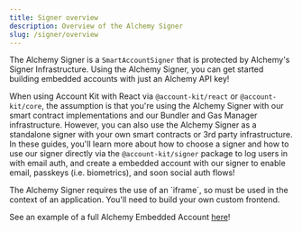 ```yaml
---
title: Signer overview
description: Overview of the Alchemy Signer
slug: /signer/overview
---
```




The Alchemy Signer is a `SmartAccountSigner` that is protected by Alchemy's Signer Infrastructure. Using the Alchemy Signer, you can get started building embedded accounts with just an Alchemy API key!

When using Account Kit with React via `@account-kit/react` or `@account-kit/core`, the assumption is that you're using the Alchemy Signer with our smart contract implementations and our Bundler and Gas Manager infrastructure.
However, you can also use the Alchemy Signer as a standalone signer with your own smart contracts or 3rd party infrastructure. In these guides, you'll learn more about how to choose a signer and how to use our signer directly via
the `@account-kit/signer` package to log users in with email auth, and create a embedded account with our signer to enable email, passkeys (i.e. biometrics), and soon social auth flows!

<Tip>
The Alchemy Signer requires the use of an `iframe`, so must be used in the context of an application. You'll need to build your own custom frontend.

See an example of a full Alchemy Embedded Account [here](https://github.com/alchemyplatform/embedded-accounts-demo.git)!

</Tip>
